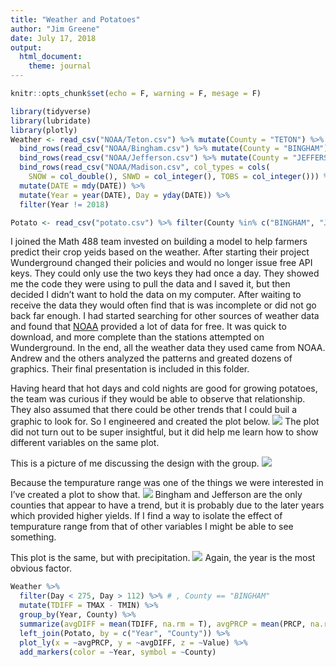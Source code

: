 ```yaml
---
title: "Weather and Potatoes"
author: "Jim Greene"
date: July 17, 2018
output: 
  html_document:
    theme: journal
---
```


```r
knitr::opts_chunk$set(echo = F, warning = F, mesage = F)

library(tidyverse)
library(lubridate)
library(plotly)
Weather <- read_csv("NOAA/Teton.csv") %>% mutate(County = "TETON") %>%
  bind_rows(read_csv("NOAA/Bingham.csv") %>% mutate(County = "BINGHAM")) %>% 
  bind_rows(read_csv("NOAA/Jefferson.csv") %>% mutate(County = "JEFFERSON")) %>% 
  bind_rows(read_csv("NOAA/Madison.csv", col_types = cols(
    SNOW = col_double(), SNWD = col_integer(), TOBS = col_integer())) %>% mutate(County = "MADISON")) %>% 
  mutate(DATE = mdy(DATE)) %>% 
  mutate(Year = year(DATE), Day = yday(DATE)) %>% 
  filter(Year != 2018)

Potato <- read_csv("potato.csv") %>% filter(County %in% c("BINGHAM", "JEFFERSON", "MADISON", "TETON"))
```

I joined the Math 488 team invested on building a model to help farmers predict their crop yeids based on the weather.
After starting their project Wunderground changed their policies and would no longer issue free API keys. They could only use the two keys they had once a day.
They showed me the code they were using to pull the data and I saved it, but then decided I didn't want to hold the data on my computer. After waiting to receive the data they would often find that is was incomplete or did not go back far enough. I had started searching for other sources of weather data and found that [NOAA](https://www.ncdc.noaa.gov/cdo-web/datasets) provided a lot of data for free. It was quick to download, and more complete than the stations attempted on Wunderground. In the end, all the weather data they used came from NOAA. Andrew and the others analyzed the patterns and greated dozens of graphics. Their final presentation is included in this folder.


Having heard that hot days and cold nights are good for growing potatoes, the team was curious if they would be able to observe that relationship. They also assumed that there could be other trends that I could buil a graphic to look for. So I engineered and created the plot below.
![](files/Line_Multi.png)
The plot did not turn out to be super insightful, but it did help me learn how to show different variables on the same plot.

This is a picture of me discussing the design with the group.
![](files/sharp.jpg)


Because the tempurature range was one of the things we were interested in I've created a plot to show that.
![](files/avgDIFF.png)
Bingham and Jefferson are the only counties that appear to have a trend, but it is probably due to the later years which provided higher yields. If I find a way to isolate the effect of tempurature range from that of other variables I might be able to see something.

This plot is the same, but with precipitation.
![](files/avgPRCP.png)
Again, the year is the most obvious factor.



```r
Weather %>% 
  filter(Day < 275, Day > 112) %>% # , County == "BINGHAM"
  mutate(TDIFF = TMAX - TMIN) %>% 
  group_by(Year, County) %>% 
  summarize(avgDIFF = mean(TDIFF, na.rm = T), avgPRCP = mean(PRCP, na.rm = T)) %>% 
  left_join(Potato, by = c("Year", "County")) %>% 
  plot_ly(x = ~avgPRCP, y = ~avgDIFF, z = ~Value) %>% 
  add_markers(color = ~Year, symbol = ~County)
```